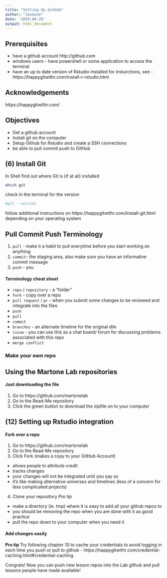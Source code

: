 ```yaml
---
title: "Setting Up GitHub"
author: "Jasmine"
date: '2019-04-29'
output: html_document
---
```


## Prerequisites
- have a github account http://github.com
- windows users - have powershell or some application to access the terminal
- have an up to date version of Rstudio installed for insturctions, see - https://happygitwithr.com/install-r-rstudio.html

## Acknowledgements
https://happygitwithr.com/

## Objectives
- Get a github account
- Install git on the computer
- Setup Github for Rstudio and create a SSH connections
- be able to pull commit push to GitHub

## (6) Install Git
In Shell find out where Git is (if at all) installed
```bash
which git
```

check in the terminal for the version
```bash
#git --version
```

follow additional instructions on https://happygitwithr.com/install-git.html depending on your operating system

## Pull Commit Push Terminology
1. `pull` - make it a habit to pull everytime before you start working on anything
2. `commit`- the staging area, also make sure you have an informative commit message
3. `push` - you

#### Terminology cheat sheet
- `repo` / `repository` - a "folder"
- `Fork` - copy over a repo
- `pull request` / `pr` - when you submit some changes to be reviewed and integrate into the files
- `push`
- `pull`
- `commit`
- `branches` - an alternate timeline for the original dile 
- `issue` - you can use this as a chat board/ forum for discussing problems associated with this repo
- `merge conflict`

### Make your own repo

## Using the Martone Lab repositories
#### Just downloading the file
1. Go to https://github.com/martonelab
2. Go to the Read-Me repository
3. Click the green button to download the zipfile on to your computer

## (12) Setting up Rstudio integration
#### Fork over a repo
1. Go to https://github.com/martonelab
2. Go to the Read-Me repository
3. Click Fork (makes a copy to your GitHub Account)
- allows people to attribute credit 
- tracks changes
- your changes will not be integrated until you say so
- it's like making alternative universes and timelines (less of a concern for less complicated projects)
4. Clone your repository
_Pro tip_ 
- make a directory (ie. tmp) where it is easy to add all your github repos to 
- you should be removing the repo when you are done with it as good practice
- pull the repo down to your computer when you need it

#### Add changes easily

__Pro tip __ Try following chapter 10 to cache your credentials to avoid logging in each time you push or pull to github - https://happygitwithr.com/credential-caching.html#credential-caching

Congrats! Now you can push new lesson repos into the Lab github and pull lessons people have made available!
